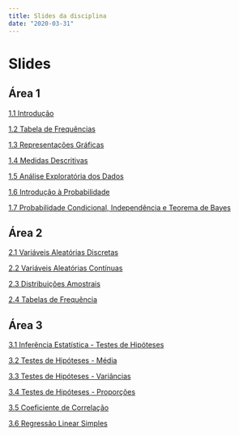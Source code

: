 ```yaml
---
title: Slides da disciplina
date: "2020-03-31"
---
```


# Slides

## Área 1

[1.1 Introdução](/slides/slides_1/1-1_Introducao.pdf)

[1.2 Tabela de Frequências](/slides/slides_1/1-2_Descritiva_distribuicoes de freq.pdf)

[1.3 Representações Gráficas](/slides/slides_1/1-3_Representacoes graficas.pdf)

[1.4 Medidas Descritivas](/slides/slides_1/1-4_Descritiva_medidas descritivas.pdf)

[1.5 Análise Exploratória dos Dados](/slides/slides_1/1-5_Descritiva_analise exploratoria.pdf)

[1.6 Introdução à Probabilidade](/slides/slides_1/1-6_Probabilidade_introducao e teoremas.pdf)

[1.7 Probabilidade Condicional, Independência e Teorema de Bayes](/slides/slides_1/1-7_Probabilidade_condicional e bayes.pdf)


## Área 2

[2.1 Variáveis Aleatórias Discretas](/slides/slides_2/2-1_Var aleatorias discretas e distribuicoes.pdf)

[2.2 Variáveis Aleatórias Contínuas](/slides/slides_2/2-2_Var aleatorias continuas e distribuicoes.pdf)

[2.3 Distribuições Amostrais](/slides/slides_2/2-3_Distribuicoes amostrais.pdf)

[2.4 Tabelas de Frequência](/slides/slides_2/2-4_Estimacao.pdf)

## Área 3

[3.1 Inferência Estatística - Testes de Hipóteses](/slides/slides_3/3-1_Testes de Hipoteses_Introducao.pdf)

[3.2 Testes de Hipóteses - Média](/slides/slides_3/3-2_Testes de Hipoteses_Medias.pdf)

[3.3 Testes de Hipóteses - Variâncias](/slides/slides_3/3-3_Testes de Hipoteses_Variancias.pdf)

[3.4 Testes de Hipóteses - Proporções](/slides/slides_3/3-4_Testes de Hipoteses_Proporcoes.pdf)

[3.5 Coeficiente de Correlação](/slides/slides_3/3-5_Coeficiente de Correlacao.pdf)

[3.6 Regressão Linear Simples](/slides/slides_3/3-6_Regressao Linear Simples.pdf)

